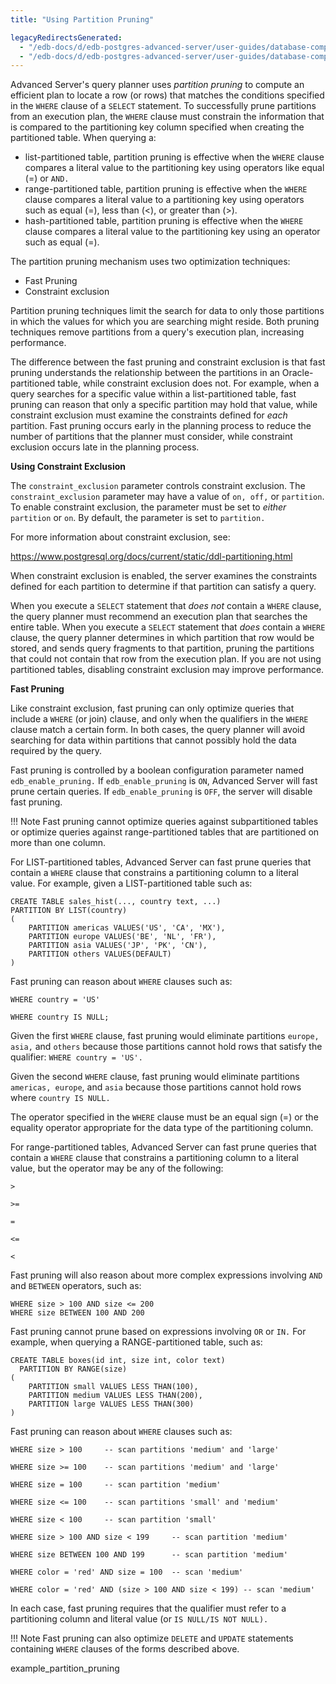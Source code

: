 ```yaml
---
title: "Using Partition Pruning"

legacyRedirectsGenerated:
  - "/edb-docs/d/edb-postgres-advanced-server/user-guides/database-compatibility-table-partitioning-guide/13/using_partition_pruning.html"
  - "/edb-docs/d/edb-postgres-advanced-server/user-guides/database-compatibility-table-partitioning-guide/latest/using_partition_pruning.html"
---
```


<div id="using_partition_pruning" class="registered_link"></div>

Advanced Server's query planner uses *partition* *pruning* to compute an efficient plan to locate a row (or rows) that matches the conditions specified in the `WHERE` clause of a `SELECT` statement. To successfully prune partitions from an execution plan, the `WHERE` clause must constrain the information that is compared to the partitioning key column specified when creating the partitioned table. When querying a:

-   list-partitioned table, partition pruning is effective when the `WHERE` clause compares a literal value to the partitioning key using operators like equal (=) or `AND.`
-   range-partitioned table, partition pruning is effective when the `WHERE` clause compares a literal value to a partitioning key using operators such as equal (=), less than (&lt;), or greater than (>).
-   hash-partitioned table, partition pruning is effective when the `WHERE` clause compares a literal value to the partitioning key using an operator such as equal (=).

The partition pruning mechanism uses two optimization techniques:

-   Fast Pruning
-   Constraint exclusion

Partition pruning techniques limit the search for data to only those partitions in which the values for which you are searching might reside. Both pruning techniques remove partitions from a query's execution plan, increasing performance.

The difference between the fast pruning and constraint exclusion is that fast pruning understands the relationship between the partitions in an Oracle-partitioned table, while constraint exclusion does not. For example, when a query searches for a specific value within a list-partitioned table, fast pruning can reason that only a specific partition may hold that value, while constraint exclusion must examine the constraints defined for *each* partition. Fast pruning occurs early in the planning process to reduce the number of partitions that the planner must consider, while constraint exclusion occurs late in the planning process.

**Using Constraint Exclusion**

The `constraint_exclusion` parameter controls constraint exclusion. The `constraint_exclusion` parameter may have a value of `on, off,` or `partition`. To enable constraint exclusion, the parameter must be set to *either* `partition` or `on`. By default, the parameter is set to `partition.`

For more information about constraint exclusion, see:

<https://www.postgresql.org/docs/current/static/ddl-partitioning.html>

When constraint exclusion is enabled, the server examines the constraints defined for each partition to determine if that partition can satisfy a query.

When you execute a `SELECT` statement that *does not* contain a `WHERE` clause, the query planner must recommend an execution plan that searches the entire table. When you execute a `SELECT` statement that *does* contain a `WHERE` clause, the query planner determines in which partition that row would be stored, and sends query fragments to that partition, pruning the partitions that could not contain that row from the execution plan. If you are not using partitioned tables, disabling constraint exclusion may improve performance.

**Fast Pruning**

Like constraint exclusion, fast pruning can only optimize queries that include a `WHERE` (or join) clause, and only when the qualifiers in the `WHERE` clause match a certain form. In both cases, the query planner will avoid searching for data within partitions that cannot possibly hold the data required by the query.

Fast pruning is controlled by a boolean configuration parameter named `edb_enable_pruning.` If `edb_enable_pruning` is `ON`, Advanced Server will fast prune certain queries. If `edb_enable_pruning` is `OFF`, the server will disable fast pruning.

!!! Note
    Fast pruning cannot optimize queries against subpartitioned tables or optimize queries against range-partitioned tables that are partitioned on more than one column.

For LIST-partitioned tables, Advanced Server can fast prune queries that contain a `WHERE` clause that constrains a partitioning column to a literal value. For example, given a LIST-partitioned table such as:

```text
CREATE TABLE sales_hist(..., country text, ...)
PARTITION BY LIST(country)
(
    PARTITION americas VALUES('US', 'CA', 'MX'),
    PARTITION europe VALUES('BE', 'NL', 'FR'),
    PARTITION asia VALUES('JP', 'PK', 'CN'),
    PARTITION others VALUES(DEFAULT)
)
```

Fast pruning can reason about `WHERE` clauses such as:

 `WHERE country = 'US'`

 `WHERE country IS NULL;`

Given the first `WHERE` clause, fast pruning would eliminate partitions `europe, asia,` and `others` because those partitions cannot hold rows that satisfy the qualifier: `WHERE country = 'US'.`

Given the second `WHERE` clause, fast pruning would eliminate partitions `americas, europe`, and `asia` because those partitions cannot hold rows where `country IS NULL.`

The operator specified in the `WHERE` clause must be an equal sign (=) or the equality operator appropriate for the data type of the partitioning column.

For range-partitioned tables, Advanced Server can fast prune queries that contain a `WHERE` clause that constrains a partitioning column to a literal value, but the operator may be any of the following:

 `>`

 `>=`

 `=`

 `<=`

 `<`

Fast pruning will also reason about more complex expressions involving `AND` and `BETWEEN` operators, such as:

```text
WHERE size > 100 AND size <= 200
WHERE size BETWEEN 100 AND 200
```

Fast pruning cannot prune based on expressions involving `OR` or `IN.` For example, when querying a RANGE-partitioned table, such as:

```text
CREATE TABLE boxes(id int, size int, color text)
  PARTITION BY RANGE(size)
(
    PARTITION small VALUES LESS THAN(100),
    PARTITION medium VALUES LESS THAN(200),
    PARTITION large VALUES LESS THAN(300)
)
```

Fast pruning can reason about `WHERE` clauses such as:

 `WHERE size > 100     -- scan partitions 'medium' and 'large'`

 `WHERE size >= 100    -- scan partitions 'medium' and 'large'`

 `WHERE size = 100     -- scan partition 'medium'`

 `WHERE size <= 100    -- scan partitions 'small' and 'medium'`

 `WHERE size < 100     -- scan partition 'small'`

 `WHERE size > 100 AND size < 199     -- scan partition 'medium'`

 `WHERE size BETWEEN 100 AND 199      -- scan partition 'medium'`

 `WHERE color = 'red' AND size = 100  -- scan 'medium'`

 `WHERE color = 'red' AND (size > 100 AND size < 199) -- scan 'medium'`

In each case, fast pruning requires that the qualifier must refer to a partitioning column and literal value (or `IS NULL/IS NOT NULL).`

!!! Note
    Fast pruning can also optimize `DELETE` and `UPDATE` statements containing `WHERE` clauses of the forms described above.

<div class="toctree" maxdepth="3">

example_partition_pruning

</div>
